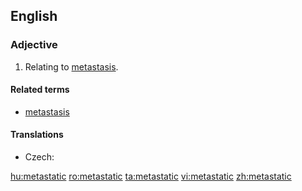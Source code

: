 ==English==
===Adjective===
{{en-adj|-}}

# {{medicine}} Relating to [[metastasis]].

====Related terms====
* [[metastasis]]

====Translations====
{{trans-top|relating to metastasis}}
* Czech: {{t-|cs|metastatický}}
{{trans-mid}}
{{trans-bottom}}

[[hu:metastatic]]
[[ro:metastatic]]
[[ta:metastatic]]
[[vi:metastatic]]
[[zh:metastatic]]